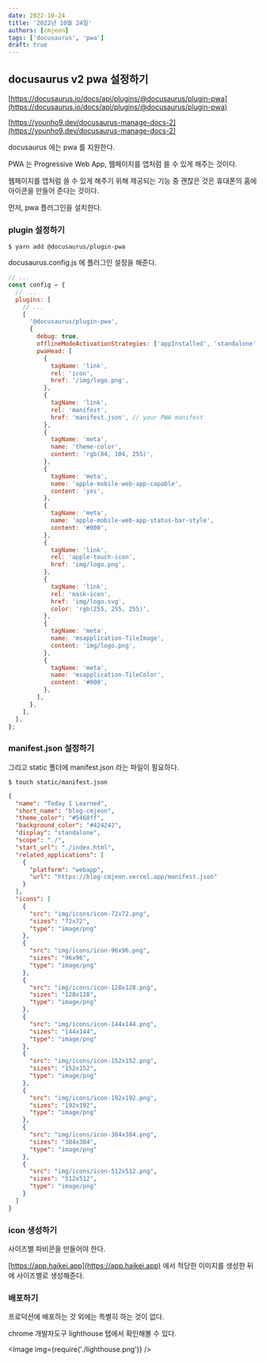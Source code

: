 ```yaml
---
date: 2022-10-24
title: '2022년 10월 24일'
authors: [cmjeon]
tags: ['docusaurus', 'pwa']
draft: true
---
```



## docusaurus v2 pwa 설정하기

[https://docusaurus.io/docs/api/plugins/@docusaurus/plugin-pwa](https://docusaurus.io/docs/api/plugins/@docusaurus/plugin-pwa)

[https://younho9.dev/docusaurus-manage-docs-2](https://younho9.dev/docusaurus-manage-docs-2)

docusaurus 에는 pwa 를 지원한다.

<!--truncate-->

PWA 는 Progressive Web App, 웹페이지를 앱처럼 쓸 수 있게 해주는 것이다.

웹페이지를 앱처럼 쓸 수 있게 해주기 위해 제공되는 기능 중 괜찮은 것은 휴대폰의 홈에 아이콘을 만들어 준다는 것이다.

먼저, pwa 플러그인을 설치한다.

### plugin 설정하기

```shell
$ yarn add @docusaurus/plugin-pwa
```

docusaurus.config.js 에 플러그인 설정을 해준다.

```js title="docusaurus.config.js" {6-58}
// ...
const config = {
  // ...
  plugins: [
    // ...
    [
      '@docusaurus/plugin-pwa',
      {
        debug: true,
        offlineModeActivationStrategies: ['appInstalled', 'standalone', 'queryString'],
        pwaHead: [
          {
            tagName: 'link',
            rel: 'icon',
            href: '/img/logo.png',
          },
          {
            tagName: 'link',
            rel: 'manifest',
            href: 'manifest.json', // your PWA manifest
          },
          {
            tagName: 'meta',
            name: 'theme-color',
            content: 'rgb(84, 104, 255)',
          },
          {
            tagName: 'meta',
            name: 'apple-mobile-web-app-capable',
            content: 'yes',
          },
          {
            tagName: 'meta',
            name: 'apple-mobile-web-app-status-bar-style',
            content: '#000',
          },
          {
            tagName: 'link',
            rel: 'apple-touch-icon',
            href: 'img/logo.png',
          },
          {
            tagName: 'link',
            rel: 'mask-icon',
            href: 'img/logo.svg',
            color: 'rgb(255, 255, 255)',
          },
          {
            tagName: 'meta',
            name: 'msapplication-TileImage',
            content: 'img/logo.png',
          },
          {
            tagName: 'meta',
            name: 'msapplication-TileColor',
            content: '#000',
          },
        ],
      },
    ],
  ],
};
```

### manifest.json 설정하기

그리고 static 폴더에 manifest.json 라는 파일이 필요하다.

```shell
$ touch static/manifest.json
```

```json title="static/manifest.json"
{
  "name": "Today I Learned",
  "short_name": "blog-cmjeon",
  "theme_color": "#5468ff",
  "background_color": "#424242",
  "display": "standalone",
  "scope": "./",
  "start_url": "./index.html",
  "related_applications": [
    {
      "platform": "webapp",
      "url": "https://blog-cmjeon.vercel.app/manifest.json"
    }
  ],
  "icons": [
    {
      "src": "img/icons/icon-72x72.png",
      "sizes": "72x72",
      "type": "image/png"
    },
    {
      "src": "img/icons/icon-96x96.png",
      "sizes": "96x96",
      "type": "image/png"
    },
    {
      "src": "img/icons/icon-128x128.png",
      "sizes": "128x128",
      "type": "image/png"
    },
    {
      "src": "img/icons/icon-144x144.png",
      "sizes": "144x144",
      "type": "image/png"
    },
    {
      "src": "img/icons/icon-152x152.png",
      "sizes": "152x152",
      "type": "image/png"
    },
    {
      "src": "img/icons/icon-192x192.png",
      "sizes": "192x192",
      "type": "image/png"
    },
    {
      "src": "img/icons/icon-384x384.png",
      "sizes": "384x384",
      "type": "image/png"
    },
    {
      "src": "img/icons/icon-512x512.png",
      "sizes": "512x512",
      "type": "image/png"
    }
  ]
}
```

### icon 생성하기

사이즈별 파비콘을 만들어야 한다.

[https://app.haikei.app](https://app.haikei.app) 에서 적당한 이미지를 생성한 뒤에 사이즈별로 생성해준다.

### 배포하기

프로덕션에 배포하는 것 외에는 특별히 하는 것이 없다.

chrome 개발자도구 lighthouse 탭에서 확인해볼 수 있다.

<Image img={require('./lighthouse.png')} />
